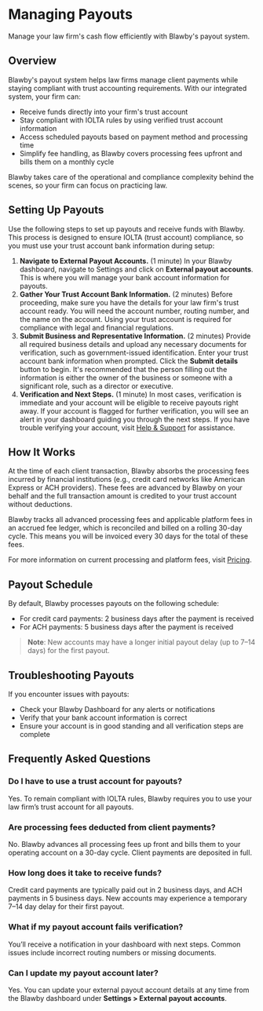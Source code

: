 # Managing Payouts

Manage your law firm's cash flow efficiently with Blawby's payout system.

## Overview

Blawby's payout system helps law firms manage client payments while staying compliant with trust accounting requirements. With our integrated system, your firm can:

- Receive funds directly into your firm's trust account
- Stay compliant with IOLTA rules by using verified trust account information
- Access scheduled payouts based on payment method and processing time
- Simplify fee handling, as Blawby covers processing fees upfront and bills them on a monthly cycle

Blawby takes care of the operational and compliance complexity behind the scenes, so your firm can focus on practicing law.

## Setting Up Payouts

Use the following steps to set up payouts and receive funds with Blawby. This process is designed to ensure IOLTA (trust account) compliance, so you must use your trust account bank information during setup:

1. **Navigate to External Payout Accounts.** (1 minute) In your Blawby dashboard, navigate to Settings and click on **External payout accounts**. This is where you will manage your bank account information for payouts.
2. **Gather Your Trust Account Bank Information.** (2 minutes) Before proceeding, make sure you have the details for your law firm's trust account ready. You will need the account number, routing number, and the name on the account. Using your trust account is required for compliance with legal and financial regulations.
3. **Submit Business and Representative Information.** (2 minutes) Provide all required business details and upload any necessary documents for verification, such as government-issued identification. Enter your trust account bank information when prompted. Click the **Submit details** button to begin. It's recommended that the person filling out the information is either the owner of the business or someone with a significant role, such as a director or executive.
4. **Verification and Next Steps.** (1 minute) In most cases, verification is immediate and your account will be eligible to receive payouts right away. If your account is flagged for further verification, you will see an alert in your dashboard guiding you through the next steps. If you have trouble verifying your account, visit [Help & Support](/help) for assistance.

## How It Works

At the time of each client transaction, Blawby absorbs the processing fees incurred by financial institutions (e.g., credit card networks like American Express or ACH providers). These fees are advanced by Blawby on your behalf and the full transaction amount is credited to your trust account without deductions.

Blawby tracks all advanced processing fees and applicable platform fees in an accrued fee ledger, which is reconciled and billed on a rolling 30-day cycle. This means you will be invoiced every 30 days for the total of these fees.

For more information on current processing and platform fees, visit [Pricing](/pricing).

## Payout Schedule

By default, Blawby processes payouts on the following schedule:

- For credit card payments: 2 business days after the payment is received
- For ACH payments: 5 business days after the payment is received

> **Note**: New accounts may have a longer initial payout delay (up to 7–14 days) for the first payout.

## Troubleshooting Payouts

If you encounter issues with payouts:

- Check your Blawby Dashboard for any alerts or notifications
- Verify that your bank account information is correct
- Ensure your account is in good standing and all verification steps are complete

## Frequently Asked Questions

### Do I have to use a trust account for payouts?

Yes. To remain compliant with IOLTA rules, Blawby requires you to use your law firm’s trust account for all payouts.

### Are processing fees deducted from client payments?

No. Blawby advances all processing fees up front and bills them to your operating account on a 30-day cycle. Client payments are deposited in full.

### How long does it take to receive funds?

Credit card payments are typically paid out in 2 business days, and ACH payments in 5 business days. New accounts may experience a temporary 7–14 day delay for their first payout.

### What if my payout account fails verification?

You’ll receive a notification in your dashboard with next steps. Common issues include incorrect routing numbers or missing documents.

### Can I update my payout account later?

Yes. You can update your external payout account details at any time from the Blawby dashboard under **Settings > External payout accounts**.
